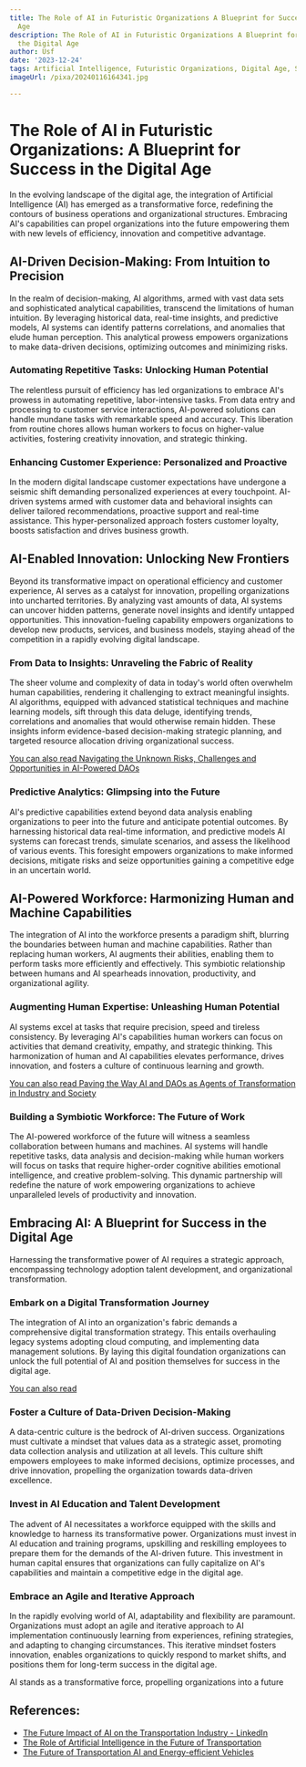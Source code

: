 ```yaml
---
title: The Role of AI in Futuristic Organizations A Blueprint for Success in the Digital
  Age
description: The Role of AI in Futuristic Organizations A Blueprint for Success in
  the Digital Age
author: Usf
date: '2023-12-24'
tags: Artificial Intelligence, Futuristic Organizations, Digital Age, Success, Blueprint
imageUrl: /pixa/20240116164341.jpg

---
```

# The Role of AI in Futuristic Organizations: A Blueprint for Success in the Digital Age

In the evolving  landscape of the digital age, the integration of Artificial Intelligence (AI) has emerged as a transformative force, redefining the contours of business  operations and organizational  structures. Embracing AI's capabilities can propel organizations into the future empowering them with new levels of  efficiency, innovation and competitive advantage.

## AI-Driven Decision-Making: From Intuition to Precision

In the realm of decision-making, AI algorithms, armed with vast data sets and sophisticated analytical capabilities, transcend the limitations of human  intuition. By leveraging historical data, real-time insights, and predictive models, AI  systems  can identify patterns correlations, and anomalies that elude human perception. This analytical prowess empowers  organizations to make data-driven decisions,  optimizing outcomes and minimizing  risks.

### Automating Repetitive Tasks: Unlocking Human Potential

The relentless pursuit of efficiency has led organizations to embrace AI's prowess in automating repetitive, labor-intensive tasks.  From data entry and processing to  customer service interactions, AI-powered solutions can handle mundane tasks with remarkable speed  and  accuracy. This liberation from routine  chores allows human workers  to focus on higher-value activities, fostering creativity innovation, and strategic thinking.

### Enhancing Customer Experience: Personalized and Proactive

In the  modern digital landscape customer  expectations have undergone a seismic shift demanding personalized experiences at every touchpoint. AI-driven systems armed with customer data and behavioral insights  can deliver tailored recommendations, proactive support and  real-time assistance. This hyper-personalized approach fosters customer loyalty, boosts satisfaction and  drives business growth.

## AI-Enabled  Innovation: Unlocking New  Frontiers

Beyond  its transformative impact on operational efficiency and customer experience, AI serves as a catalyst for innovation, propelling organizations into  uncharted territories. By analyzing  vast amounts of data, AI systems can uncover  hidden patterns, generate novel insights and identify untapped opportunities. This innovation-fueling capability empowers organizations to develop new products, services, and business models, staying ahead of the competition in a rapidly evolving digital landscape.

### From Data  to Insights: Unraveling the Fabric of Reality

The  sheer volume and complexity of data in today's world often overwhelm human capabilities, rendering it  challenging to extract  meaningful insights. AI algorithms, equipped with advanced statistical  techniques and machine learning models, sift through this  data deluge, identifying trends, correlations  and anomalies that would  otherwise remain  hidden. These insights  inform  evidence-based decision-making strategic planning, and targeted resource allocation driving organizational success.

[You  can also read Navigating the Unknown Risks,  Challenges and Opportunities in AI-Powered DAOs](Navigating%20the%20Unknown%20Risks%2C%20Challenges%2C%20and%20Opportunities%20in%20AI-Powered%20DAOs)


### Predictive Analytics: Glimpsing into the Future

AI's predictive capabilities extend beyond data analysis enabling organizations to peer into the future and anticipate potential outcomes. By harnessing historical data real-time information, and predictive  models AI systems can forecast trends, simulate scenarios, and assess the likelihood of various events. This  foresight empowers organizations to make informed  decisions, mitigate risks and seize opportunities gaining a competitive edge  in an uncertain world.

## AI-Powered Workforce: Harmonizing Human and Machine Capabilities

The integration of AI into the workforce presents a paradigm shift, blurring the boundaries between human and machine capabilities. Rather than replacing human workers, AI  augments their abilities, enabling  them to perform tasks more efficiently and effectively. This  symbiotic relationship  between  humans and AI spearheads innovation, productivity, and organizational agility.

### Augmenting Human Expertise: Unleashing Human Potential

AI systems excel at tasks that require precision, speed and tireless consistency. By leveraging AI's capabilities human workers can  focus on activities that demand creativity, empathy, and strategic thinking. This harmonization  of human and AI capabilities elevates performance, drives innovation, and fosters  a culture of continuous learning  and growth.

[You can  also read Paving the Way AI and DAOs as Agents of Transformation in Industry and Society](Paving%20the%20Way%20AI%20and%20DAOs%20as%20Agents%20of%20Transformation%20in%20Industry%20and%20Society)


### Building a Symbiotic Workforce: The Future  of Work

The AI-powered workforce of the future  will witness a seamless collaboration  between humans and machines. AI systems will handle repetitive tasks, data analysis and decision-making while human workers  will focus on tasks that require higher-order cognitive abilities  emotional intelligence, and creative problem-solving.  This dynamic partnership  will redefine the nature of work empowering organizations to achieve  unparalleled levels of productivity and  innovation.

## Embracing  AI: A Blueprint for  Success in the Digital Age

Harnessing the transformative power of AI requires a  strategic approach, encompassing technology adoption talent development, and organizational transformation.

### Embark on a Digital Transformation Journey

The integration of AI into an organization's fabric demands  a comprehensive digital  transformation strategy. This entails  overhauling legacy systems adopting cloud computing, and implementing data management solutions. By laying this digital foundation organizations can  unlock  the full potential of  AI and position themselves  for success in the  digital age.

[You can also read ]()


### Foster a Culture of Data-Driven Decision-Making

A data-centric culture is the  bedrock  of AI-driven success. Organizations must cultivate a mindset  that values data as a strategic asset, promoting  data collection analysis  and utilization at all levels. This culture shift empowers employees to make informed decisions,  optimize processes, and drive innovation,  propelling the organization towards  data-driven excellence.

### Invest in AI Education and Talent Development

The advent of AI necessitates a workforce equipped with the skills and knowledge to harness its transformative power. Organizations must invest in AI education and training  programs, upskilling and reskilling employees to prepare them for the demands  of the AI-driven future. This  investment in human capital ensures that  organizations can fully capitalize on AI's capabilities and maintain a competitive  edge in the digital age.

### Embrace an Agile and Iterative Approach

In the rapidly evolving world of AI, adaptability and flexibility are paramount. Organizations must adopt an agile and iterative  approach to AI implementation  continuously learning from experiences,  refining strategies, and adapting to changing circumstances. This  iterative mindset fosters innovation, enables organizations to  quickly respond to market shifts, and positions them for long-term success in the digital age.

AI stands as a transformative force, propelling organizations into  a future

## References:
- [The Future Impact of AI on the Transportation Industry - LinkedIn](https://www.linkedin.com/pulse/future-impact-ai-transportation-industry-advancements-nishant-singh)
- [The Role of Artificial Intelligence in the Future of Transportation](https://mospart.com/the-role-of-artificial-intelligence-in-the-future-of-transportation/)
- [The Future of Transportation AI and Energy-efficient Vehicles](https://energy5.com/the-future-of-transportation-ai-and-energy-efficient-vehicles)
